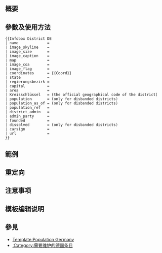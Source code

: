 {{NoteTA|G1=MediaWiki}}{{Documentation subpage}}<!-- 在本行下編輯模板說明 -->

== 概要 ==

== 參數及使用方法 ==
<pre>
{{Infobox District DE
| name             = 
| image_skyline    = 
| image_size       = 
| image_caption    = 
| map              = 
| image_coa        = 
| image_flag       = 
| coordinates      = {{Coord}}
| state            = 
| regierungsbezirk = 
| capital          = 
| area             = 
| Kreisschlüssel   = (the official geographical code of the district)
| population       = (only for disbanded districts)
| population_as_of = (only for disbanded districts)
| population_ref   = 
| district_admin   = 
| admin_party      = 
| founded          = 
| dissolved        = (only for disbanded districts)
| carsign          = 
| url              = 
}}</pre>

== 範例 ==

== 重定向 ==

== 注意事项 ==

== 模板编辑说明 ==

== 參見 ==
*[[Template:Population Germany]]
*[[:Category:需要维护的德国条目]]

<includeonly>{{Sandbox other||<!-- 本行下加入模板的分類 -->

}}</includeonly>